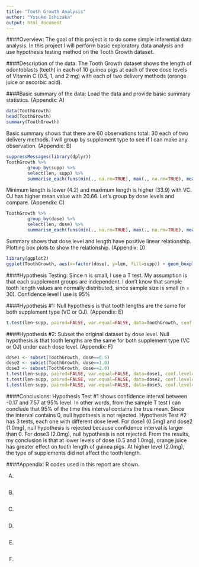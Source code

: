 ```yaml
---
title: "Tooth Growth Analysis"
author: "Yosuke Ishizaka"
output: html_document
---
```


####Overview:
The goal of this project is to do some simple inferential data analysis. In this project I will perform basic exploratory data analysis and use hypothesis testing method on the Tooth Growth dataset. 

####Description of the data:
The Tooth Growth dataset shows the length of odontoblasts (teeth) in each of 10 guinea pigs at each of three dose levels of Vitamin C (0.5, 1, and 2 mg) with each of two delivery methods (orange juice or ascorbic acid).

####Basic summary of the data:
Load the data and provide basic summary statistics. (Appendix: A)
```r
data(ToothGrowth)
head(ToothGrowth)
summary(ToothGrowth)
```
Basic summary shows that there are 60 observations total: 30 each of two delivery methods. I will group by supplement type to see if I can make any observation. (Appendix: B)
```r
suppressMessages(library(dplyr))
ToothGrowth %>%
        group_by(supp) %>%
        select(len, supp) %>%
        summarise_each(funs(min(., na.rm=TRUE), max(., na.rm=TRUE), mean(., na.rm=TRUE)))
```
Minimum length is lower (4.2) and maximum length is higher (33.9) with VC. OJ has higher mean value with 20.66.
Let's group by dose levels and compare. (Appendix: C)
```r
ToothGrowth %>%
        group_by(dose) %>%
        select(len, dose) %>%
        summarise_each(funs(min(., na.rm=TRUE), max(., na.rm=TRUE), mean(., na.rm=TRUE)))
```
Summary shows that dose level and length have positive linear relationship.
Plotting box plots to show the relationship. (Appendix: D)
```r
library(ggplot2)
ggplot(ToothGrowth, aes(x=factor(dose), y=len, fill=supp)) + geom_boxplot()
```

####Hypothesis Testing:
Since n is small, I use a T test.  My assumption is that each supplement groups are independent.  I don't know that sample tooth length values are normally distributed, since sample size is small (n = 30). Confidence level I use is 95%

####Hypothesis #1:
Null hypothesis is that tooth lengths are the same for both supplement type (VC or OJ). (Appendix: E)
```r
t.test(len~supp, paired=FALSE, var.equal=FALSE, data=ToothGrowth, conf.level=0.95)$conf.int
```

####Hypothesis #2:
Subset the original dataset by dose level.  Null hypothesis is that tooth lengths are the same for both supplement type (VC or OJ) under each dose level. (Appendix: F)
```r
dose1 <- subset(ToothGrowth, dose==0.5)
dose2 <- subset(ToothGrowth, dose==1.0)
dose3 <- subset(ToothGrowth, dose==2.0)
t.test(len~supp, paired=FALSE, var.equal=FALSE, data=dose1, conf.level=0.95)$conf.int
t.test(len~supp, paired=FALSE, var.equal=FALSE, data=dose2, conf.level=0.95)$conf.int
t.test(len~supp, paired=FALSE, var.equal=FALSE, data=dose3, conf.level=0.95)$conf.int
```

####Conclusions:
Hypothesis Test #1 shows confidence interval between -0.17 and 7.57 at 95% level.  In other words, from the sample T test I can conclude that 95% of the time this interval contains the true mean.  Since the interval contains 0, null hypothesis is not rejected.
Hypothesis Test #2 has 3 tests, each one with different dose level.  For dose1 (0.5mg) and dose2 (1.0mg), null hypothesis is rejected because confidence interval is larger than 0.  For dose3 (2.0mg), null hypothesis is not rejected.  From the results, my conclusion is that at lower levels of dose (0.5 and 1.0mg), orange juice has greater effect on tooth length of guinea pigs. At higher level (2.0mg), the type of supplements did not affect the tooth length.

####Appendix:
R codes used in this report are shown.

(A)
```r
```
(B)
```r
```
(C)
```r
```
(D)
```r
```
(E)
```r
```
(F)
```r
```